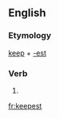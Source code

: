 ==English==

===Etymology===
[[keep]] + [[-est]]

===Verb===
{{infl|en|verb form}}

# {{archaic third-person singular of|keep}}

[[fr:keepest]]